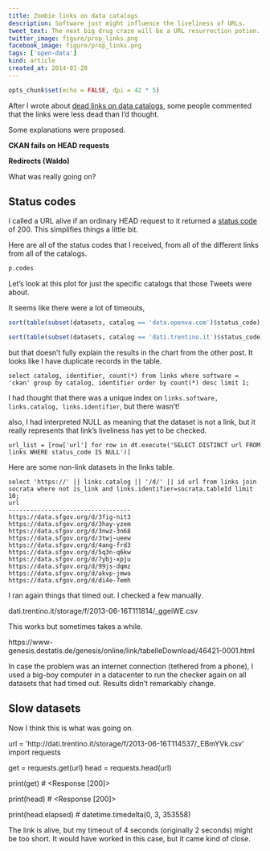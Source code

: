 ```yaml
---
title: Zombie links on data catalogs
description: Software just might influence the liveliness of URLs.
tweet_text: The next big drug craze will be a URL resurrection potion. http://thomaslevine.com/!/data-catalog-dead-links #opendata
twitter_image: figure/prop_links.png
facebook_image: figure/prop_links.png
tags: ['open-data']
kind: article
created_at: 2014-01-28
---
```

```r
opts_chunk$set(echo = FALSE, dpi = 42 * 5)
```
After I wrote about
[dead links on data catalogs](/!/dead-links-on-data-catalogs),
some people commented that the links were less dead than I'd thought.


Some explanations were proposed.

**CKAN fails on HEAD requests**

**Redirects (Waldo)**

What was really going on?

## Status codes
I called a URL alive if an ordinary HEAD request to it returned a
[status code](http://www.w3.org/Protocols/rfc2616/rfc2616-sec10.html) of 200.
This simplifies things a little bit.

Here are all of the status codes that I received, from all of the different
links from all of the catalogs.

```r
p.codes
```

Let's look at this plot for just the specific catalogs that those Tweets were
about.




It seems like there were a lot of timeouts,

```r
sort(table(subset(datasets, catalog == 'data.openva.com')$status_code), decreasing = T)[1:5]
```

```r
sort(table(subset(datasets, catalog == 'dati.trentino.it')$status_code), decreasing = T)[1:5]
```

but that doesn't fully explain the results in the chart from the other post.
It looks like I have duplicate records in the table.

    select catalog, identifier, count(*) from links where software = 'ckan' group by catalog, identifier order by count(*) desc limit 1;



I had thought that there was a unique index on
`links.software, links.catalog, links.identifier`,
but there wasn't!



also, I had interpreted NULL as meaning that the dataset is not a link,
but it really represents that link's liveliness has yet  to be checked.

    url_list = [row['url'] for row in dt.execute('SELECT DISTINCT url FROM links WHERE status_code IS NULL')]


Here are some non-link datasets in the links table.

    select 'https://' || links.catalog || '/d/' || id url from links join socrata where not is_link and links.identifier=socrata.tableId limit 10;                                                                         
    url                               
    ----------------------------------
    https://data.sfgov.org/d/3fig-nit3
    https://data.sfgov.org/d/3hay-yzem
    https://data.sfgov.org/d/3nwz-3n68
    https://data.sfgov.org/d/3twj-ueew
    https://data.sfgov.org/d/4ang-frd3
    https://data.sfgov.org/d/5q3n-q6kw
    https://data.sfgov.org/d/7ybj-xpju
    https://data.sfgov.org/d/99js-dqmz
    https://data.sfgov.org/d/akvp-jmwa
    https://data.sfgov.org/d/di4e-7emh


I ran again things that timed out.
I checked a few manually.

dati.trentino.it/storage/f/2013-06-16T111814/_ggeiWE.csv

This works but sometimes takes a while.

https://www-genesis.destatis.de/genesis/online/link/tabelleDownload/46421-0001.html

In case the problem was an internet connection (tethered from a phone),
I used a big-boy computer in a datacenter to run the checker again on
all datasets that had timed out. Results didn't remarkably change.





## Slow datasets
Now I think this is what was going on.

  url = 'http://dati.trentino.it/storage/f/2013-06-16T114537/_EBmYVk.csv'
  import requests

  get = requests.get(url)
  head = requests.head(url)                                                                                     

  print(get)
  # <Response [200]>

  print(head)
  # <Response [200]>

  print(head.elapsed)
  # datetime.timedelta(0, 3, 353558)

The link is alive, but my timeout of 4 seconds (originally 2 seconds)
might be too short. It would have worked in this case, but it came kind
of close.
